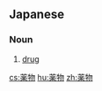 ==Japanese==
{{ja-kanjitab|やく|ぶつ|yomi=o}}

===Noun===
{{ja-noun|やくぶつ|kyu=藥物}}

# [[drug]]
#: {{ja-usex|医療目的にない薬物を不正に使用する|いりょう もくてき に ない やくぶつ を ふせい に しよう する|abuse of drugs with no medical purpose}}

[[cs:薬物]]
[[hu:薬物]]
[[zh:薬物]]